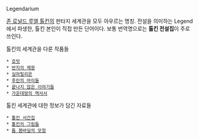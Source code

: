 Legendarium

[[존 로널드 루엘 톨킨]]의 판타지 세계관을 모두 아우르는 명칭. 전설을 의미하는 Legend에서 파생한, 톨킨 본인이 직접 만든 단어이다. 보통 번역명으로는 '''톨킨 전설집'''이 주로 쓰인다.

톨킨의 세계관을 다룬 작품들
 * [[호빗]]
 * [[반지의 제왕]]
 * [[실마릴리온]]
 * [[후린의 아이들]]
 * [[끝나지 않은 이야기들]]
 * [[가운데땅의 역사서]]

톨킨 세계관에 대한 정보가 담긴 자료들
 * [[톨킨 서간집]]
 * [[톨킨의 그림들]]
 * [[톰 봄바딜의 모험]] 


